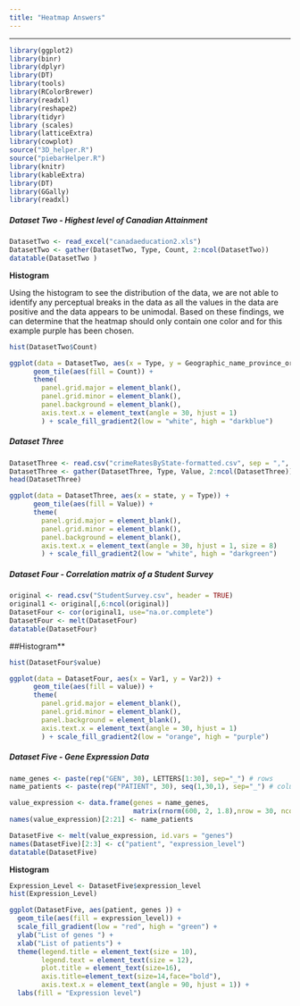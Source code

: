 ```yaml
---
title: "Heatmap Answers"
---
```

---
```r
library(ggplot2)
library(binr)
library(dplyr)
library(DT)
library(tools)
library(RColorBrewer)
library(readxl)
library(reshape2)
library(tidyr)
library (scales)
library(latticeExtra)
library(cowplot)
source("3D_helper.R")
source("piebarHelper.R")
library(knitr)
library(kableExtra)
library(DT)
library(GGally)
library(readxl)
```
<h5>Dataset Two - Highest level of Canadian Attainment</h5>

```r
DatasetTwo <- read_excel("canadaeducation2.xls")
DatasetTwo <- gather(DatasetTwo, Type, Count, 2:ncol(DatasetTwo))
datatable(DatasetTwo )
```
**Histogram**

Using the histogram to see the distribution of the data, we are not able to identify any perceptual breaks in the data as all the values in the data are positive and the data appears to be unimodal. Based on these findings, we can determine that the heatmap should only contain one color and for this example purple has been chosen. 

```r
hist(DatasetTwo$Count)
```

```r
ggplot(data = DatasetTwo, aes(x = Type, y = Geographic_name_province_or_territory)) +
      geom_tile(aes(fill = Count)) +
      theme(
        panel.grid.major = element_blank(),
        panel.grid.minor = element_blank(),
        panel.background = element_blank(),
        axis.text.x = element_text(angle = 30, hjust = 1)
        ) + scale_fill_gradient2(low = "white", high = "darkblue")
```

<h5> Dataset Three </h5>

```r
DatasetThree <- read.csv("crimeRatesByState-formatted.csv", sep = ",", header = TRUE)
DatasetThree <- gather(DatasetThree, Type, Value, 2:ncol(DatasetThree))
head(DatasetThree)
```

```r
ggplot(data = DatasetThree, aes(x = state, y = Type)) +
      geom_tile(aes(fill = Value)) +
      theme(
        panel.grid.major = element_blank(),
        panel.grid.minor = element_blank(),
        panel.background = element_blank(),
        axis.text.x = element_text(angle = 30, hjust = 1, size = 8)
        ) + scale_fill_gradient2(low = "white", high = "darkgreen")
```
 
 <h5> Dataset Four - Correlation matrix of a Student Survey </h5 > 

```r
original <- read.csv("StudentSurvey.csv", header = TRUE)
original1 <- original[,6:ncol(original)]
DatasetFour <- cor(original1, use="na.or.complete")
DatasetFour <- melt(DatasetFour)
datatable(DatasetFour)
```

##Histogram**

```r
hist(DatasetFour$value)
```

```r
ggplot(data = DatasetFour, aes(x = Var1, y = Var2)) +
      geom_tile(aes(fill = value)) +
      theme(
        panel.grid.major = element_blank(),
        panel.grid.minor = element_blank(),
        panel.background = element_blank(),
        axis.text.x = element_text(angle = 30, hjust = 1)
        ) + scale_fill_gradient2(low = "orange", high = "purple")
```

<h5> Dataset Five - Gene Expression Data </h5> 
```r
name_genes <- paste(rep("GEN", 30), LETTERS[1:30], sep="_") # rows
name_patients <- paste(rep("PATIENT", 30), seq(1,30,1), sep="_") # columns

value_expression <- data.frame(genes = name_genes, 
                               matrix(rnorm(600, 2, 1.8),nrow = 30, ncol = 30))
names(value_expression)[2:21] <- name_patients

DatasetFive <- melt(value_expression, id.vars = "genes")
names(DatasetFive)[2:3] <- c("patient", "expression_level")
datatable(DatasetFive)
```

**Histogram** 

```r
Expression_Level <- DatasetFive$expression_level
hist(Expression_Level)
```

```r
ggplot(DatasetFive, aes(patient, genes )) +
  geom_tile(aes(fill = expression_level)) +
  scale_fill_gradient(low = "red", high = "green") +
  ylab("List of genes ") +
  xlab("List of patients") +
  theme(legend.title = element_text(size = 10),
        legend.text = element_text(size = 12),
        plot.title = element_text(size=16),
        axis.title=element_text(size=14,face="bold"),
        axis.text.x = element_text(angle = 90, hjust = 1)) +
  labs(fill = "Expression level")
```